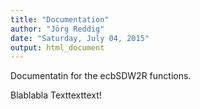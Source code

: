 ```yaml
---
title: "Documentation"
author: "Jörg Reddig"
date: "Saturday, July 04, 2015"
output: html_document
---
```


Documentatin for the ecbSDW2R functions. 



Blablabla Texttexttext!
